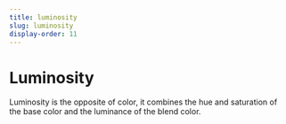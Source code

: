 ```yaml
---
title: luminosity
slug: luminosity
display-order: 11
---
```


# Luminosity


Luminosity is the opposite of color, it combines the hue and saturation of the base color and the luminance of the blend color.